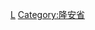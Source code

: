 {{Navbox
|bodyclass=hlist

|state      = autocollapse<!--autocollapse、uncollapsed、collapsed、plain、off-->
|name       = 隆安省行政区划
|title      = [[越南]][[隆安省]]行政区划
|image      = [[file:Flag of Vietnam.svg|border|50px|越南国旗]]
|above      =
|abovestyle = 
|listclass  = hlist

|group1 = [[省辖市]]（1）
| list1 =
*[[新安市]]
|group2 = [[市社]]（1）
| list2 =
*[[建祥市社]]
|group3 = [[县]]（13）
| list3 =
*[[𤅶溧县]]
*[[芹德縣]]
*[[芹湥县]]
*[[周城縣 (隆安省)|周城县]]
*[[德和縣]]
*[[德惠縣 (越南)|德惠县]]
*[[沐化縣]]
*[[新兴县 (越南)|新兴县]]
*[[新盛县]]
*[[新柱县]]
*[[盛化县]]
*[[守承县]]
*[[永兴县 (越南)|永兴县]]
|belowstyle = text-align: left;
|below      = 参阅：[[越南县级以上行政区列表]]
}}<noinclude>
[[Category:越南二级行政区模板|L]]
[[Category:隆安省]]
</noinclude>